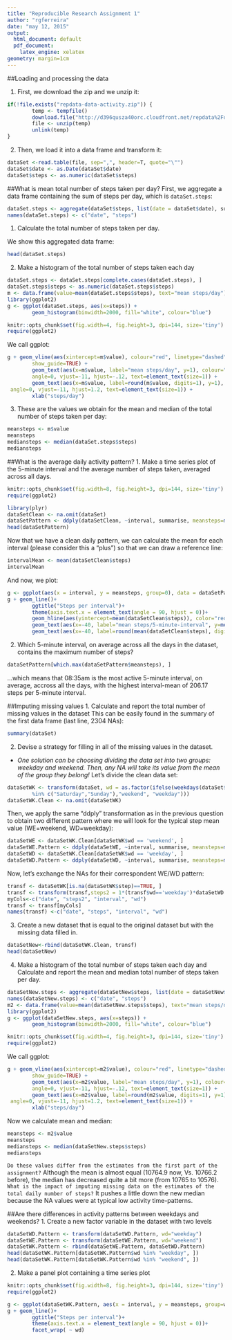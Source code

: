 ```yaml
---
title: "Reproducible Research Assignment 1"
author: "rgferreira"
date: "may 12, 2015"
output:
  html_document: default
  pdf_document:
    latex_engine: xelatex
geometry: margin=1cm
---
```


##Loading and processing the data

1. First, we download the zip and we unzip it:
```r
if(!file.exists("repdata-data-activity.zip")) {
        temp <- tempfile()
        download.file("http://d396qusza40orc.cloudfront.net/repdata%2Fdata%2Factivity.zip",temp)
        file <- unzip(temp)
        unlink(temp)
}
```
2. Then, we load it into a data frame and transform it:
```r
dataSet <-read.table(file, sep=",", header=T, quote="\"")
dataSet$date <- as.Date(dataSet$date)
dataSet$steps <- as.numeric(dataSet$steps) 
```

##What is mean total number of steps taken per day?
First, we aggregate a data frame containing the sum of steps per day, which is `dataSet.steps`:
```r
dataSet.steps <- aggregate(dataSet$steps, list(date = dataSet$date), sum)
names(dataSet.steps) <- c("date", "steps")
```
1. Calculate the total number of steps taken per day.

We show this aggregated data frame:
```r
head(dataSet.steps)
```
2. Make a histogram of the total number of steps taken each day

```r
dataSet.steps <- dataSet.steps[complete.cases(dataSet.steps), ]
dataSet.steps$steps <- as.numeric(dataSet.steps$steps)
m <- data.frame(value=mean(dataSet.steps$steps), text="mean steps/day")
library(ggplot2)
g <- ggplot(dataSet.steps, aes(x=steps)) +
        geom_histogram(binwidth=2000, fill="white", colour="blue")
```
``` r
knitr::opts_chunk$set(fig.width=4, fig.height=3, dpi=144, size='tiny')
require(ggplot2)
```
We call ggplot:
```r
g + geom_vline(aes(xintercept=m$value), colour="red", linetype="dashed",
        show_guide=TRUE) +
        geom_text(aes(x=m$value, label="mean steps/day", y=1), colour="red",
        angle=0, vjust=-11, hjust=-.12, text=element_text(size=1)) +
        geom_text(aes(x=m$value, label=round(m$value, digits=1), y=1), colour="red",
 angle=0, vjust=-11, hjust=1.2, text=element_text(size=1)) +
        xlab("steps/day")
```

3. These are the values we obtain for the mean and median of the total number of steps taken per day:
```r
meansteps <- m$value
meansteps
mediansteps <- median(dataSet.steps$steps)
mediansteps
```

##What is the average daily activity pattern?
1. Make a time series plot of the 5-minute interval and the average number of steps taken, averaged across all days.
``` r
knitr::opts_chunk$set(fig.width=8, fig.height=3, dpi=144, size='tiny')
require(ggplot2)
```
```r
library(plyr)
dataSetClean <- na.omit(dataSet)
dataSetPattern <- ddply(dataSetClean, ~interval, summarise, meansteps=mean(steps))
head(dataSetPattern)
```
Now that we have a clean daily pattern, we can calculate the mean for each interval (please consider this a "plus") so that we can draw a reference line:
```r
intervalMean <- mean(dataSetClean$steps)
intervalMean
```
And now, we plot:
```r
g <- ggplot(aes(x = interval, y = meansteps, group=0), data = dataSetPattern)
g + geom_line()+
        ggtitle("Steps per interval")+
        theme(axis.text.x = element_text(angle = 90, hjust = 0))+
        geom_hline(aes(yintercept=mean(dataSetClean$steps)), color="red")+
        geom_text(aes(x=-40, label="mean steps/5-minute-interval", y=mean(dataSetClean$steps)), colour="red", angle=0, vjust=-8, hjust=-1.5, text=element_text(size=0.3))+
        geom_text(aes(x=-40, label=round(mean(dataSetClean$steps), digits=2), y=mean(dataSetClean$steps)), colour="red", angle=0, vjust=-0.3, hjust=0, text=element_text(size=0.3))
```
2. Which 5-minute interval, on average across all the days in the dataset, contains the maximum number of steps?
```r
dataSetPattern[which.max(dataSetPattern$meansteps), ]
```
...which means that 08:35am is the most active 5-minute interval, on average, accross all the days, with the highest interval-mean of 206.17 steps per 5-minute interval.

##Imputing missing values
1. Calculate and report the total number of missing values in the dataset
This can be easily found in the summary of the first data frame (last line, 2304 NAs):
```r
summary(dataSet)
```
2. Devise a strategy for filling in all of the missing values in the dataset.
- *One solution can be choosing dividing the data set into two groups: weekday and weekend. Then, any NA will take its value from the mean of the group they belong!*
Let's divide the clean data set:
```r
dataSetWK <- transform(dataSet, wd = as.factor(ifelse(weekdays(dataSet$date)
        %in% c("Saturday","Sunday"),"weekend", "weekday")))
dataSetWK.Clean <- na.omit(dataSetWK)
```
Then, we apply the same "ddply" transformation as in the previous question to obtain two different pattern where we will look for the typical step mean value (WE=weekend, WD=weekday):
```r
dataSetWE <- dataSetWK.Clean[dataSetWK$wd == 'weekend', ]
dataSetWE.Pattern <- ddply(dataSetWE, ~interval, summarise, meansteps=mean(steps))
dataSetWD <- dataSetWK.Clean[dataSetWK$wd == 'weekday', ]
dataSetWD.Pattern <- ddply(dataSetWD, ~interval, summarise, meansteps=mean(steps))
```
Now, let's exchange the NAs for their correspondent WE/WD pattern:
```r
transf <- dataSetWK[is.na(dataSetWK$step)==TRUE, ]
transf <- transform(transf,steps2 = 1*(transf$wd=='weekday')*dataSetWD.Pattern[dataSetWD.Pattern$interval %in% dataSetWK$interval, 2]+1*(transf$wd=='weekend')*dataSetWE.Pattern[dataSetWE.Pattern$interval %in% dataSetWK$interval, 2] )
myCols<-c("date", "steps2", "interval", "wd")
transf <- transf[myCols]
names(transf) <-c("date", "steps", "interval", "wd")
```
3. Create a new dataset that is equal to the original dataset but with the missing data filled in.
```r
dataSetNew<-rbind(dataSetWK.Clean, transf)
head(dataSetNew)
```
4. Make a histogram of the total number of steps taken each day and Calculate and report the mean and median total number of steps taken per day.
```r
dataSetNew.steps <- aggregate(dataSetNew$steps, list(date = dataSetNew$date), sum)
names(dataSetNew.steps) <- c("date", "steps")
m2 <- data.frame(value=mean(dataSetNew.steps$steps), text="mean steps/day")
library(ggplot2)
g <- ggplot(dataSetNew.steps, aes(x=steps)) +
        geom_histogram(binwidth=2000, fill="white", colour="blue")
```
``` r
knitr::opts_chunk$set(fig.width=4, fig.height=3, dpi=144, size='tiny')
require(ggplot2)
```
We call ggplot:
```r
g + geom_vline(aes(xintercept=m2$value), colour="red", linetype="dashed",
        show_guide=TRUE) +
        geom_text(aes(x=m2$value, label="mean steps/day", y=1), colour="red",
        angle=0, vjust=-11, hjust=-.12, text=element_text(size=1)) +
        geom_text(aes(x=m2$value, label=round(m2$value, digits=1), y=1), colour="red",
 angle=0, vjust=-11, hjust=1.2, text=element_text(size=1)) +
        xlab("steps/day")
```
Now we calculate mean and median:
```r
meansteps <- m2$value
meansteps
mediansteps <- median(dataSetNew.steps$steps)
mediansteps
```
`Do these values differ from the estimates from the first part of the assignment?`
Although the mean is almost equal (10764.9 now, Vs. 10766.2 before), the median has decreased quite a bit more (from 10765 to 10576).
`What is the impact of imputing missing data on the estimates of the total daily number of steps?`
It pushes a little down the new median because the NA values were at typical low activity time-patterns.

##Are there differences in activity patterns between weekdays and weekends?
1. Create a new factor variable in the dataset with two levels
```r
dataSetWD.Pattern <- transform(dataSetWD.Pattern, wd="weekday")
dataSetWE.Pattern <- transform(dataSetWE.Pattern, wd="weekend")
dataSetWK.Pattern <- rbind(dataSetWE.Pattern, dataSetWD.Pattern) 
head(dataSetWK.Pattern[dataSetWK.Pattern$wd %in% "weekday", ])
head(dataSetWK.Pattern[dataSetWK.Pattern$wd %in% "weekend", ])
```
2. Make a panel plot containing a time series plot
``` r
knitr::opts_chunk$set(fig.width=8, fig.height=3, dpi=144, size='tiny')
require(ggplot2)
```
``` r
g <- ggplot(dataSetWK.Pattern, aes(x = interval, y = meansteps, group=wd))
g + geom_line()+
        ggtitle("Steps per interval")+
        theme(axis.text.x = element_text(angle = 90, hjust = 0))+
        facet_wrap( ~ wd)
```